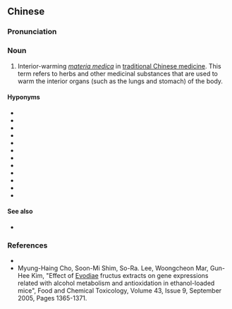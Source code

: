 {{also|温里药}}
==Chinese==
{{zh-forms|s=温里药|t2=溫裏藥}}

===Pronunciation===
{{zh-pron
|m=wēnlǐyào
|cat=n
}}

===Noun===
{{zh-noun}}

# Interior-warming ''[[w:Materia medica|materia medica]]'' in [[traditional Chinese medicine]]. This term refers to herbs and other medicinal substances that are used to warm the interior organs (such as the lungs and stomach) of the body.

====Hyponyms====
{{rel-top|hyponyms}}
* {{zh-l|丁香|flower of {{taxlink|Eugenia caryophyllata|species|noshow=1}}}}
* {{zh-l|吳茱萸|fruit of ''[[Euodia]]''}}
* {{zh-l|肉桂|bark of the [[cinnamon]]}}
* {{zh-l|小茴香|fruit of the ''[[Foeniculum]]''}}
* {{zh-l|細辛|''[[Asarum]]'' plant}}
* {{zh-l|花椒|pericarp of the ''[[Zanthoxylum]]''}}
* {{zh-l|川烏頭|root of the ''[[Aconitum]]''}}
* {{zh-l|草烏頭|root of the {{taxlink|Aconitum kusnezoffii|species|noshow=1}}}}
* {{zh-l|高莨薑|rhizome of the {{taxlink|Alpinia officinarum|species|noshow=1}}}}
* {{zh-l|乾薑|rhizome of the ''[[Zingiber]]''}}
* {{zh-l|附子|prepared root of the {{taxlink|Aconitum lateralis|species|noshow=1}}}}
* {{zh-l|蓽茇}}

{{rel-bottom}}

====See also====
* {{zh-l|藥材|medicinal materials in traditional Chinese medicine}}

===References===
* {{cite-book
|last=Ou
|first=Ming
|authorlink=
|coauthors=Li Yanwen
|year=1994
|title=The Traditional Chinese Drug and Its Usage
|publisher=Hai Feng Publishing Co.
|location=
|isbn=9622381995
}}
* Myung-Haing Cho, Soon-Mi Shim, So-Ra. Lee, Woongcheon Mar, Gun-Hee Kim, "Effect of [[evodiae|Evodiae]] fructus extracts on gene expressions related with alcohol metabolism and antioxidation in ethanol-loaded mice", Food and Chemical Toxicology, Volume 43, Issue 9, September 2005, Pages 1365-1371.